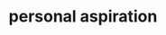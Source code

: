 ---
title: personal aspiration
description: Lorem ipsum dolor sit amet consectetur adipisicing elit. Aut esse tempore dicta doloribus amet non harum, iste neque! Placeat id assumenda maxime magni vel reiciendis rem perferendis hic aut nostrum?
---